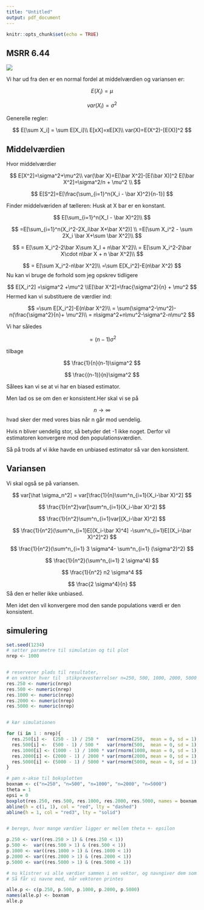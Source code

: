 ```yaml
---
title: "Untitled"
output: pdf_document
---
```


```r
knitr::opts_chunk$set(echo = TRUE)
```

## MSRR 6.44

![](6.44.png)

Vi har ud fra den er en normal fordel at middelværdien og variansen er:

$$
E(X_i) = \mu
$$

$$
var(X_i) = \sigma^2
$$

Generelle regler:

$$
E[\sum X_i] = \sum E[X_i]\\
E[xX]=xE[X]\\
var(X)=E(X^2)-[E(X)]^2
$$

## Middelværdien

Hvor middelværdier

$$
E[X^2]=\sigma^2+\mu^2\\
var(\bar X)=E[\bar X^2]-[E(\bar X)]^2
E[\bar X^2]=\sigma^2/n + \mu^2 \\
$$

$$
E[S^2]=E[\frac{\sum_{i=1}^n(X_i - \bar X)^2}{n-1}]
$$

Finder middelværiden af tælleren:
Husk at X bar er en konstant.

$$
E[\sum_{i=1}^n(X_I - \bar X)^2]\\
$$

$$
=E[\sum_{i=1}^n(X_i^2-2X_i\bar X+\bar X^2)] \\
=E[\sum X_i^2 - \sum 2X_i \bar X+\sum \bar X^2]\\
$$

$$
= E[\sum X_i^2-2\bar X\sum X_I + n\bar X^2]\\
= E[\sum X_i^2-2\bar X\cdot n\bar X + n \bar X^2]\\
$$


$$
= E[\sum X_i^2-n\bar X^2]\\
=\sum E[X_i^2]-E(n\bar X^2)
$$
Nu kan vi bruge de forhold som jeg opskrev tidligere

$$
E[X_i^2] =\sigma^2 +\mu^2 \\E[\bar X^2]=\frac{\sigma^2}{n} + \mu^2
$$
Hermed kan vi substituere de værdier ind:

$$
=\sum E[X_i^2]-E(n\bar X^2)\\
= \sum(\sigma^2-\mu^2)-n(\frac{\sigma^2}{n}+ \mu^2)\\
= n\sigma^2+n\mu^2-\sigma^2-n\mu^2
$$

Vi har således

$$
=(n-1)\sigma^2
$$

tilbage 

$$
\frac{1}{n}(n-1)\sigma^2
$$

$$
\frac{(n-1)}{n}\sigma^2
$$

Sålees kan vi se at vi har en biased estimator. 

Men lad os se om den er konsistent.Her skal vi se på

$$
n\longrightarrow\infty  
$$
hvad sker der med vores bias når n går mod uendelig.

Hvis n bliver uendelig stor, så betyder det -1 ikke noget. Derfor vil
estimatoren konvergere mod den populationsværdien.


Så på trods af vi ikke havde en unbiased estimator så var den konsistent.

## Variansen

Vi skal også se på variansen.

$$
var[\hat \sigma_n^2] = var[\frac{1}{n}\sum^n_{i=1}(X_i-\bar X)^2]
$$

$$
\frac{1}{n^2}var[\sum^n_{i=1}(X_i-\bar X)^2]
$$

$$
\frac{1}{n^2}\sum^n_{i=1}var[(X_i-\bar X)^2]
$$

$$
\frac{1}{n^2}(\sum^n_{i=1}E[(X_i-\bar X)^4] -\sum^n_{i=1}E[(X_i-\bar X)^2]^2)
$$

$$
\frac{1}{n^2}(\sum^n_{i=1} 3 \sigma^4- \sum^n_{i=1} (\sigma^2)^2)
$$

$$
\frac{1}{n^2}(\sum^n_{i=1} 2 \sigma^4)
$$

$$
\frac{1}{n^2} n2 \sigma^4
$$

$$
\frac{2 \sigma^4}{n}
$$
Så den er heller ikke unbiased.

Men idet den vil konvergere mod den sande populations værdi er den konsistent.

## simulering

```r
set.seed(1234)
# sætter parametre til simulation og til plot
nrep <- 1000


# reserverer plads til resultater, 
# en vektor hver til  stikprøvestørrelser n=250, 500, 1000, 2000, 5000
res.250 <- numeric(nrep)
res.500 <- numeric(nrep)
res.1000 <- numeric(nrep)
res.2000 <- numeric(nrep)
res.5000 <- numeric(nrep)


# kør simulationen

for (i in 1 : nrep){
  res.250[i] <-  (250 - 1) / 250 *   var(rnorm(250,  mean = 0, sd = 1))
  res.500[i] <-  (500 - 1) / 500 *   var(rnorm(500,  mean = 0, sd = 1))
  res.1000[i] <- (1000 - 1) / 1000 * var(rnorm(1000, mean = 0, sd = 1))
  res.2000[i] <- (2000 - 1) / 2000 * var(rnorm(2000, mean = 0, sd = 1))
  res.5000[i] <- (5000 - 1) / 5000 * var(rnorm(5000, mean = 0, sd = 1))
}

# pæn x-akse til boksplotten
boxnam <- c("n=250", "n=500", "n=1000", "n=2000", "n=5000")
theta = 1
epsi = 0
boxplot(res.250, res.500, res.1000, res.2000, res.5000, names = boxnam, col="gray")
abline(h = c(1, 1), col = "red", lty = "dashed")
abline(h = 1, col = "red3", lty = "solid")


# beregn, hvor mange værdier ligger er mellem theta +- epsilon

p.250 <- var((res.250 > 1) & (res.250 < 1))
p.500 <-  var((res.500 > 1) & (res.500 < 1))
p.1000 <- var((res.1000 > 1) & (res.1000 < 1))
p.2000 <- var((res.2000 > 1) & (res.2000 < 1))
p.5000 <- var((res.5000 > 1) & (res.5000 < 1))

# nu klistrer vi alle værdier sammen i en vektor, og navngiver dem som boxplottene. 
# Så får vi navne med, når vektoren printes

alle.p <- c(p.250, p.500, p.1000, p.2000, p.5000)
names(alle.p) <- boxnam
alle.p
```

